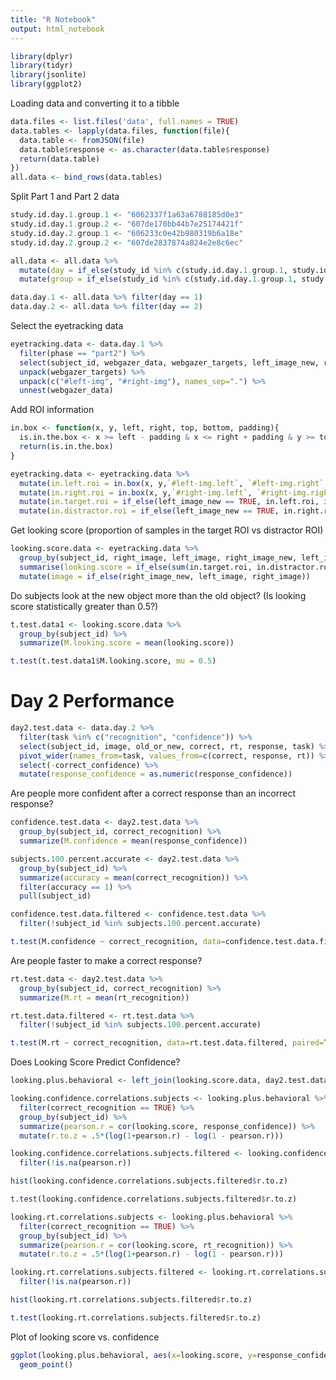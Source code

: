 ```yaml
---
title: "R Notebook"
output: html_notebook
---
```


```r
library(dplyr)
library(tidyr)
library(jsonlite)
library(ggplot2)
```

Loading data and converting it to a tibble

```r
data.files <- list.files('data', full.names = TRUE)
data.tables <- lapply(data.files, function(file){
  data.table <- fromJSON(file)
  data.table$response <- as.character(data.table$response)
  return(data.table)
})
all.data <- bind_rows(data.tables)
```

Split Part 1 and Part 2 data

```r
study.id.day.1.group.1 <- "6062337f1a63a6788185d0e3"
study.id.day.1.group.2 <- "607de170bb44b7e25174421f"
study.id.day.2.group.1 <- "606233c0e42b980319b6a18e"
study.id.day.2.group.2 <- "607de2837874a824e2e8c6ec"

all.data <- all.data %>%
  mutate(day = if_else(study_id %in% c(study.id.day.1.group.1, study.id.day.1.group.2), 1, 2)) %>%
  mutate(group = if_else(study_id %in% c(study.id.day.1.group.1, study.id.day.2.group.1), 1, 2))

data.day.1 <- all.data %>% filter(day == 1)
data.day.2 <- all.data %>% filter(day == 2)
```

Select the eyetracking data

```r
eyetracking.data <- data.day.1 %>%
  filter(phase == "part2") %>%
  select(subject_id, webgazer_data, webgazer_targets, left_image_new, right_image_new, right_image, left_image) %>%
  unpack(webgazer_targets) %>%
  unpack(c("#left-img", "#right-img"), names_sep=".") %>%
  unnest(webgazer_data)
```

Add ROI information

```r
in.box <- function(x, y, left, right, top, bottom, padding){
  is.in.the.box <- x >= left - padding & x <= right + padding & y >= top - padding & y <= bottom + padding
  return(is.in.the.box)
}
```

```r
eyetracking.data <- eyetracking.data %>%
  mutate(in.left.roi = in.box(x, y,`#left-img.left`, `#left-img.right`, `#left-img.top`, `#left-img.bottom`, 50))%>%
  mutate(in.right.roi = in.box(x, y,`#right-img.left`, `#right-img.right`, `#right-img.top`, `#right-img.bottom`, 50))%>%
  mutate(in.target.roi = if_else(left_image_new == TRUE, in.left.roi, in.right.roi))%>%
  mutate(in.distractor.roi = if_else(left_image_new == TRUE, in.right.roi, in.left.roi))
```

Get looking score (proportion of samples in the target ROI vs distractor ROI)

```r
looking.score.data <- eyetracking.data %>% 
  group_by(subject_id, right_image, left_image, right_image_new, left_image_new) %>%
  summarise(looking.score = if_else(sum(in.target.roi, in.distractor.roi) == 0, 0, sum(in.target.roi)/ sum(in.target.roi, in.distractor.roi))) %>%
  mutate(image = if_else(right_image_new, left_image, right_image))
```

Do subjects look at the new object more than the old object? (Is looking score statistically greater than 0.5?)

```r
t.test.data1 <- looking.score.data %>%
  group_by(subject_id) %>%
  summarize(M.looking.score = mean(looking.score))

t.test(t.test.data1$M.looking.score, mu = 0.5)
```

# Day 2 Performance

```r
day2.test.data <- data.day.2 %>%
  filter(task %in% c("recognition", "confidence")) %>%
  select(subject_id, image, old_or_new, correct, rt, response, task) %>%
  pivot_wider(names_from=task, values_from=c(correct, response, rt)) %>%
  select(-correct_confidence) %>%
  mutate(response_confidence = as.numeric(response_confidence))
```

Are people more confident after a correct response than an incorrect response?

```r
confidence.test.data <- day2.test.data %>%
  group_by(subject_id, correct_recognition) %>%
  summarize(M.confidence = mean(response_confidence))

subjects.100.percent.accurate <- day2.test.data %>%
  group_by(subject_id) %>%
  summarize(accuracy = mean(correct_recognition)) %>%
  filter(accuracy == 1) %>%
  pull(subject_id)

confidence.test.data.filtered <- confidence.test.data %>%
  filter(!subject_id %in% subjects.100.percent.accurate)

t.test(M.confidence ~ correct_recognition, data=confidence.test.data.filtered, paired=T)
```

Are people faster to make a correct response?

```r
rt.test.data <- day2.test.data %>%
  group_by(subject_id, correct_recognition) %>%
  summarize(M.rt = mean(rt_recognition))

rt.test.data.filtered <- rt.test.data %>%
  filter(!subject_id %in% subjects.100.percent.accurate)

t.test(M.rt ~ correct_recognition, data=rt.test.data.filtered, paired=T)
```

Does Looking Score Predict Confidence?

```r
looking.plus.behavioral <- left_join(looking.score.data, day2.test.data)

looking.confidence.correlations.subjects <- looking.plus.behavioral %>%
  filter(correct_recognition == TRUE) %>%
  group_by(subject_id) %>%
  summarize(pearson.r = cor(looking.score, response_confidence)) %>%
  mutate(r.to.z = .5*(log(1+pearson.r) - log(1 - pearson.r)))

looking.confidence.correlations.subjects.filtered <- looking.confidence.correlations.subjects %>%
  filter(!is.na(pearson.r))
```

```r
hist(looking.confidence.correlations.subjects.filtered$r.to.z)
```

```r
t.test(looking.confidence.correlations.subjects.filtered$r.to.z)
```

```r
looking.rt.correlations.subjects <- looking.plus.behavioral %>%
  filter(correct_recognition == TRUE) %>%
  group_by(subject_id) %>%
  summarize(pearson.r = cor(looking.score, rt_recognition)) %>%
  mutate(r.to.z = .5*(log(1+pearson.r) - log(1 - pearson.r)))

looking.rt.correlations.subjects.filtered <- looking.rt.correlations.subjects %>%
  filter(!is.na(pearson.r))
```

```r
hist(looking.rt.correlations.subjects.filtered$r.to.z)
```

```r
t.test(looking.rt.correlations.subjects.filtered$r.to.z)
```


Plot of looking score vs. confidence

```r
ggplot(looking.plus.behavioral, aes(x=looking.score, y=response_confidence))+
  geom_point()
```